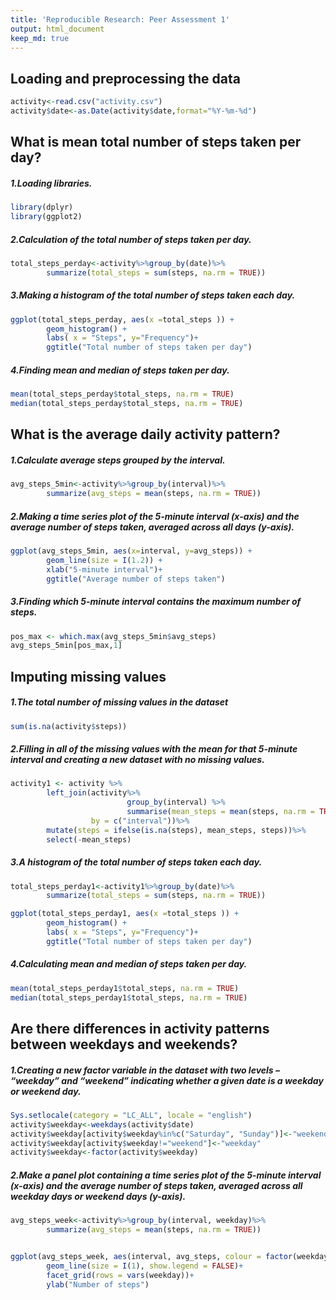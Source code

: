 ```yaml
---
title: 'Reproducible Research: Peer Assessment 1'
output: html_document
keep_md: true
---
```



## Loading and preprocessing the data

```r
activity<-read.csv("activity.csv")
activity$date<-as.Date(activity$date,format="%Y-%m-%d")
```

## What is mean total number of steps taken per day?

##### 1.Loading libraries.
```r
library(dplyr)
library(ggplot2)
```

##### 2.Calculation of the total number of steps taken per day.
```r
total_steps_perday<-activity%>%group_by(date)%>%
        summarize(total_steps = sum(steps, na.rm = TRUE))
```

##### 3.Making a histogram of the total number of steps taken each day.
```r
ggplot(total_steps_perday, aes(x =total_steps )) +                          
        geom_histogram() +
        labs( x = "Steps", y="Frequency")+
        ggtitle("Total number of steps taken per day")
```

##### 4.Finding mean and median of steps taken per day.
```r
mean(total_steps_perday$total_steps, na.rm = TRUE)
median(total_steps_perday$total_steps, na.rm = TRUE)
```


## What is the average daily activity pattern?

##### 1.Calculate average steps grouped by the interval.
```r
avg_steps_5min<-activity%>%group_by(interval)%>%
        summarize(avg_steps = mean(steps, na.rm = TRUE))
```

##### 2.Making a time series plot of the 5-minute interval (x-axis) and the average number of steps taken, averaged across all days (y-axis).
```r
ggplot(avg_steps_5min, aes(x=interval, y=avg_steps)) +
        geom_line(size = I(1.2)) + 
        xlab("5-minute interval")+
        ggtitle("Average number of steps taken")
```

##### 3.Finding which 5-minute interval contains the maximum number of steps.
```r
pos_max <- which.max(avg_steps_5min$avg_steps)
avg_steps_5min[pos_max,1]
```

## Imputing missing values

##### 1.The total number of missing values in the dataset
```r
sum(is.na(activity$steps))
```

##### 2.Filling in all of the missing values with the mean for that 5-minute interval and creating a new dataset with no missing values.
```r
activity1 <- activity %>%
        left_join(activity%>%
                          group_by(interval) %>%
                          summarise(mean_steps = mean(steps, na.rm = TRUE)), 
                  by = c("interval"))%>%
        mutate(steps = ifelse(is.na(steps), mean_steps, steps))%>%
        select(-mean_steps)
```

##### 3.A histogram of the total number of steps taken each day.
```r
total_steps_perday1<-activity1%>%group_by(date)%>%
        summarize(total_steps = sum(steps, na.rm = TRUE))

ggplot(total_steps_perday1, aes(x =total_steps )) +                          
        geom_histogram() +
        labs( x = "Steps", y="Frequency")+
        ggtitle("Total number of steps taken per day")
```

##### 4.Calculating mean and median of steps taken per day.
```r
mean(total_steps_perday1$total_steps, na.rm = TRUE)
median(total_steps_perday1$total_steps, na.rm = TRUE)
```


## Are there differences in activity patterns between weekdays and weekends?

##### 1.Creating a new factor variable in the dataset with two levels – “weekday” and “weekend” indicating whether a given date is a weekday or weekend day.
```r
Sys.setlocale(category = "LC_ALL", locale = "english")
activity$weekday<-weekdays(activity$date)
activity$weekday[activity$weekday%in%c("Saturday", "Sunday")]<-"weekend"
activity$weekday[activity$weekday!="weekend"]<-"weekday"
activity$weekday<-factor(activity$weekday)
```

##### 2.Make a panel plot containing a time series plot of the 5-minute interval (x-axis) and the average number of steps taken, averaged across all weekday days or weekend days (y-axis). 
```r
avg_steps_week<-activity%>%group_by(interval, weekday)%>%
        summarize(avg_steps = mean(steps, na.rm = TRUE))


ggplot(avg_steps_week, aes(interval, avg_steps, colour = factor(weekday))) + 
        geom_line(size = I(1), show.legend = FALSE)+
        facet_grid(rows = vars(weekday))+
        ylab("Number of steps")
```

